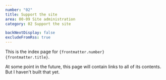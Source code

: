 ```yaml
---
number: "02"
title: Support the site
area: 00-09 Site administration
category: 02 Support the site

backNextDisplay: false
excludeFromRss: true
---
```


This is the index page for <code>{frontmatter.number} {frontmatter.title}</code>.

At some point in the future, this page will contain links to all of its contents. But I haven't built that yet.
